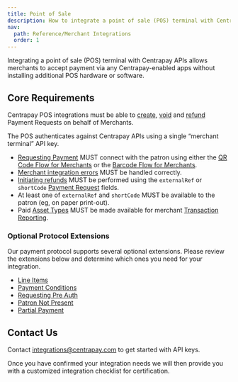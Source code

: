 ```yaml
---
title: Point of Sale
description: How to integrate a point of sale (POS) terminal with Centrapay APIs.
nav:
  path: Reference/Merchant Integrations
  order: 1
---
```


Integrating a point of sale (POS) terminal with Centrapay APIs allows merchants to accept payment via any Centrapay-enabled apps without installing additional POS hardware or software.

## Core Requirements

Centrapay POS integrations must be able to [create](https://docs.centrapay.com/api/payment-requests#create-a-payment-request), [void](https://docs.centrapay.com/api/payment-requests#void-a-payment-request-experimental) and [refund](https://docs.centrapay.com/api/payment-requests#refund-a-payment-request-experimental) Payment Requests on behalf of Merchants.

The POS authenticates against Centrapay APIs using a single “merchant terminal” API key.

- [Requesting Payment](/guides/requesting-payment) MUST connect with the patron using either the [QR Code Flow for Merchants](/guides/merchant-integration-qr-code-flow) or the [Barcode Flow for Merchants](/guides/merchant-integration-barcode-flow).
- [Merchant integration errors](https://docs.centrapay.com/guides/merchant-integration-error-handling) MUST be handled correctly.
- [Initiating refunds](https://docs.centrapay.com/guides/initiating-refunds) MUST be performed using the `externalRef` or `shortCode` [Payment Request](https://docs.centrapay.com/api/payment-requests#payment-request) fields.
- At least one of `externalRef` and `shortCode` MUST be available to the patron (eg, on paper print-out).
- Paid [Asset Types](https://docs.centrapay.com/api/asset-types) MUST be made available for merchant [Transaction Reporting](/guides/transaction-reporting).

### Optional Protocol Extensions

Our payment protocol supports several optional extensions. Please review the extensions below and determine which ones you need for your integration.

- [Line Items](/guides/line-items)
- [Payment Conditions](/guides/payment-conditions)
- [Requesting Pre Auth](/guides/requesting-pre-auth)
- [Patron Not Present](/guides/patron-not-present)
- [Partial Payment](/guides/partial-payment-extension)


## Contact Us

Contact [integrations@centrapay.com](mailto:integrations@centrapay.com) to get started with API keys.

Once you have confirmed your integration needs we will then provide you with a customized integration checklist for certification.
